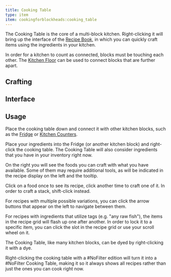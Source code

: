 ```yaml
---
title: Cooking Table
type: item
item: cookingforblockheads:cooking_table
---
```


The Cooking Table is the core of a multi-block kitchen. Right-clicking it will bring up the interface of the [Recipe Book](recipe_book), in which you can quickly craft items using the ingredients in your kitchen.

In order for a kitchen to count as connected, blocks must be touching each other. The [Kitchen Floor](kitchen_floor) can be used to connect blocks that are further apart.

## Crafting

<CraftingRecipe recipe="cookingforblockheads:cooking_table"/>

## Interface

<InterfaceScreen screen={recipeBookImage.src}>
<InterfaceArea x="12" y="32" width="176" height="162" name="Recipe Display" color="aqua"/>
<InterfaceArea x="192" y="32" width="148" height="162" name="Recipe Slots" color="orange"/>
<InterfaceArea x="192" y="8" width="148" height="24" name="Search Bar" color="yellow"/>
<InterfaceArea x="350" y="34" width="40" height="120" name="Sorting Buttons" color="red"/>
<InterfaceArea x="12" y="200" width="328" height="112" name="Player Inventory" color="purple"/>
<InterfaceArea x="12" y="316" width="328" height="40" name="Player Hotbar" color="purple"/>
</InterfaceScreen>

## Usage

Place the cooking table down and connect it with other kitchen blocks, such as the [Fridge](fridge) or [Kitchen Counters](counter). 

Place your ingredients into the Fridge (or another kitchen block) and right-click the cooking table. The Cooking Table will also consider ingredients that you have in your inventory right now.

On the right you will see the foods you can craft with what you have available. Some of them may require additional tools, as will be indicated in the recipe display on the left and the tooltip.

Click on a food once to see its recipe, click another time to craft one of it. In order to craft a stack, shift-click instead.

For recipes with multiple possible variations, you can click the arrow buttons that appear on the left to navigate between them.

For recipes with ingredients that utilize tags (e.g. "any raw fish"), the items in the recipe grid will flash up one after another. In order to lock it to a specific item, you can click the slot in the recipe grid or use your scroll wheel on it.

The Cooking Table, like many kitchen blocks, can be dyed by right-clicking it with a dye.

Right-clicking the cooking table with a #NoFilter edition will turn it into a #NoFilter Cooking Table, making it so it always shows all recipes rather than just the ones you can cook right now.
